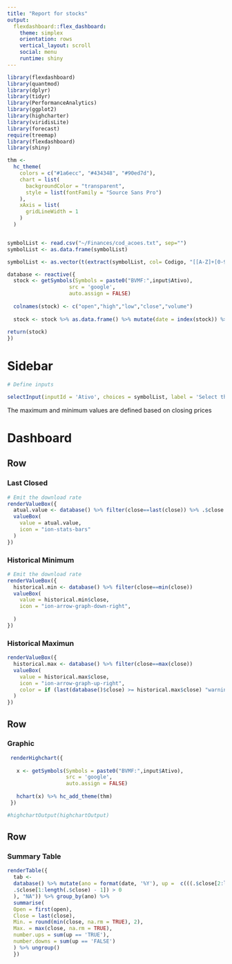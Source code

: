 ```yaml
---
title: "Report for stocks"
output: 
  flexdashboard::flex_dashboard:
    theme: simplex
    orientation: rows
    vertical_layout: scroll
    social: menu
    runtime: shiny
---
```


<style>
body {
text-align: justify}
</style>

```r

library(flexdashboard)
library(quantmod)
library(dplyr)
library(tidyr)
library(PerformanceAnalytics)
library(ggplot2)
library(highcharter)
library(viridisLite)
library(forecast)
require(treemap)
library(flexdashboard)
library(shiny)

thm <- 
  hc_theme(
    colors = c("#1a6ecc", "#434348", "#90ed7d"),
    chart = list(
      backgroundColor = "transparent",
      style = list(fontFamily = "Source Sans Pro")
    ),
    xAxis = list(
      gridLineWidth = 1
    )
  )


symbolList <- read.csv("~/Finances/cod_acoes.txt", sep="")  
symbolList <- as.data.frame(symbolList)

symbolList <- as.vector(t(extract(symbolList, col= Codigo, "[[A-Z]+[0-9]]"))) #%>% paste0("BVMF:",.)

database <- reactive({
  stock <- getSymbols(Symbols = paste0("BVMF:",input$Ativo),
                    src = 'google', 
                    auto.assign = FALSE)
  
  colnames(stock) <- c("open","high","low","close","volume")
  
  stock <- stock %>% as.data.frame() %>% mutate(date = index(stock)) %>%   drop_na() %>% mutate(valuation = ave(.$close, FUN = function(y) c(0, diff(y))), daily.return = as.vector(dailyReturn(stock)))
  
return(stock)
})

```

Sidebar {.sidebar}
=======================================================================

```r

# Define inputs

selectInput(inputId = 'Ativo', choices = symbolList, label = 'Select the stock to analyze')

```

The maximum and minimum values are defined based on closing prices

Dashboard
=======================================================================

Row
-----------------------------------------------------------------------


### Last Closed {.value-box}

```r

# Emit the download rate
renderValueBox({
  atual.value <- database() %>% filter(close==last(close)) %>% .$close
  valueBox(
    value = atual.value,
    icon = "ion-stats-bars"
  )
})
```

### Historical Minimum {.value-box}

```r

# Emit the download rate
renderValueBox({
  historical.min <- database() %>% filter(close==min(close))
  valueBox(
    value = historical.min$close,
    icon = "ion-arrow-graph-down-right",
     
  )
})
```

### Historical Maximun {.value-box}

```r

renderValueBox({
  historical.max <- database() %>% filter(close==max(close))
  valueBox(
    value = historical.max$close,
    icon = "ion-arrow-graph-up-right",
    color = if (last(database()$close) >= historical.max$close) "warning" else "primary"
  )
})
```


Row {data-height=500}
-----------------------------------------------------------------------

### Graphic

```r

 renderHighchart({
   
   x <- getSymbols(Symbols = paste0("BVMF:",input$Ativo),
                   src = 'google', 
                   auto.assign = FALSE)
   
   hchart(x) %>% hc_add_theme(thm)
 })

#highchartOutput(highchartOutput)

```

Row {data-width=800}
-----------------------------------------------------------------------

### Summary Table

```r

renderTable({
  tab <-
  database() %>% mutate(ano = format(date, '%Y'), up =  c(((.$close[2:length(.$close)] -
  .$close[1:length(.$close) - 1]) > 0
  ), "NA")) %>% group_by(ano) %>%
  summarise(
  Open = first(open),
  Close = last(close),
  Min. = round(min(close, na.rm = TRUE), 2),
  Max. = max(close, na.rm = TRUE),
  number.ups = sum(up == 'TRUE'),
  number.downs = sum(up == 'FALSE')
  ) %>% ungroup()
  })

```

